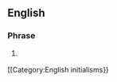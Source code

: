 {{also|TTYL}}
==English==

===Phrase===
{{en-phrase}}

# {{lb|en|Internet}} {{alternative form of|lang=en|TTYL}}

[[Category:English initialisms}}